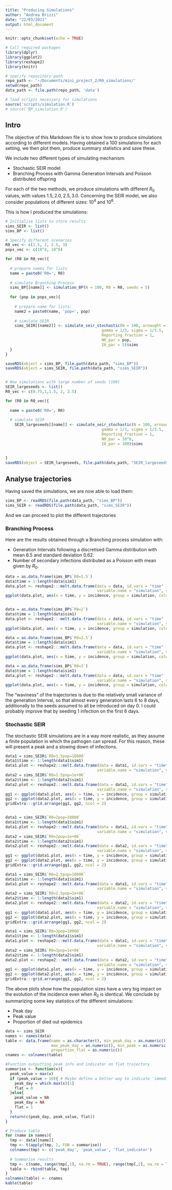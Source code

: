 ```yaml
---
title: "Producing Simulations"
author: "Andrea Brizzi"
date: "22/03/2021"
output: html_document
---
```


```r
knitr::opts_chunk$set(echo = TRUE)

# Call required packages
library(dplyr)
library(ggplot2)
library(reshape2)
library(knitr)

# specify repository path
repo_path <- '~/Documents/mini_project_2/R0_simulations/'
setwd(repo_path)
data_path <- file.path(repo_path, 'data')

# load scripts necessary for simulations
source('scripts/simulation.R')
# source('BP_simulation.R')
```

## Intro
The objective of this Markdown file is to show how to produce simulations according to different models.
Having obtained a 100 simulations for each setting, we then plot them, produce summary statistics and save these.

We include two different types of simulating mechanism:

 * Stochastic SEIR model
 * Branching Process with Gamma Generation Intervals and Poisson distributed offspring

For each of the two methods, we produce simulations with different $R_0$ values, with values $1.5, 2.0, 2.5, 3.0$.
Concerning the SEIR model, we also consider populations of different sizes: $10^4$ and $10^6$.

This is how I produced the simulations:
```r
# Initialise lists to store results 
sims_SEIR <- list()
sims_BP <- list()

# Specify different scenarios
R0_vec <- c(1.5, 2, 2.5, 3)
pops_vec <- c(10^4, 10^6)

for (R0 in R0_vec){
  
  # prepare names for lists
  name = paste0('R0=', R0)
  
  # simulate Branching Process 
  sims_BP[[name]] <- simulation_BP(N = 100, R0 = R0, seeds = 5)
  
  for (pop in pops_vec){
    
    # prepare name for lists:
    name2 = paste0(name, 'pop=', pop)
    
    # simulate SEIR
    sims_SEIR[[name2]] <- simulate_seir_stochastic(N = 100, arnaught = R0, 
                                          gamma = 1/3, sigma = 1/3.5,
                                          Reporting_fraction = 1,
                                          N0_par = pop,
                                          I0_par = 5)$sims
  }
}

saveRDS(object = sims_BP, file.path(data_path, "sims_BP"))
saveRDS(object = sims_SEIR, file.path(data_path, "sims_SEIR"))


# Now simulations with large number of seeds (100)
SEIR_largeseeds <- list()
R0_vec <- c(0.75,1,1.5, 2, 2.5)

for (R0 in R0_vec){
  
  name = paste0('R0=', R0)
  
  # simulate SEIR
    SEIR_largeseeds[[name]] <- simulate_seir_stochastic(N = 100, arnaught = R0, 
                                          gamma = 1/3, sigma = 1/3.5,
                                          Reporting_fraction = 1,
                                          N0_par = 10^6,
                                          I0_par = 100)$sims
  
  
}
saveRDS(object = SEIR_largeseeds, file.path(data_path, "SEIR_largeseeds"))
```


## Analyse trajectories{.tabset}
Having saved the simulations, we are now able to load them:
```r
sims_BP <- readRDS(file.path(data_path, "sims_BP"))
sims_SEIR <- readRDS(file.path(data_path, "sims_SEIR"))
```
And we can proceed to plot the different trajectories

### Branching Process

Here are the results obtained through a Branching process simulation with:

 * Generation Intervals following a discretised Gamma distribution with mean 6.5 and standard deviation 0.62.
 * Number of secondary infections distributed as a Poisson with mean given by $R_0$.
 
```r
data = as.data.frame(sims_BP$`R0=1.5`)
data$time = 1:length(data$sim1)
data.plot <- reshape2:::melt.data.frame(data = data, id.vars = "time" ,
                                        variable.name = "simulation", value.name = "incidence")
ggplot(data.plot, aes(x = time, y = incidence, group = simulation, color = simulation)) + geom_line() +  theme(legend.position = "none") + ggtitle("Branching Process, R0 = 1.5")


data = as.data.frame(sims_BP$`R0=2`)
data$time = 1:length(data$sim1)
data.plot <- reshape2:::melt.data.frame(data = data, id.vars = "time" ,
                                        variable.name = "simulation", value.name = "incidence")
ggplot(data.plot, aes(x = time, y = incidence, group = simulation, color = simulation)) + geom_line() +  theme(legend.position = "none") + ggtitle("Branching Process, R0 = 2")

data = as.data.frame(sims_BP$`R0=2.5`)
data$time = 1:length(data$sim1)
data.plot <- reshape2:::melt.data.frame(data = data, id.vars = "time" ,
                                        variable.name = "simulation", value.name = "incidence")
ggplot(data.plot, aes(x = time, y = incidence, group = simulation, color = simulation)) + geom_line() +  theme(legend.position = "none") + ggtitle("Branching Process, R0 = 2.5")

data = as.data.frame(sims_BP$`R0=3`)
data$time = 1:length(data$sim1)
data.plot <- reshape2:::melt.data.frame(data = data, id.vars = "time" ,
                                        variable.name = "simulation", value.name = "incidence")
ggplot(data.plot, aes(x = time, y = incidence, group = simulation, color = simulation)) + geom_line() +  theme(legend.position = "none") + ggtitle("Branching Process, R0 = 3")

```

The "waviness" of the trajectories is due to the relatively small variance of the generation Interval, so that almost every generation lasts 6 to 8 days, additionally to the seeds assumed to all be introduced on day 0.
I could probably improve that by seeding 1 infection on the first 6 days.

### Stochastic SEIR

The stochastic SEIR simulations are in a way more realistic, as they assume a finite population in which the pathogen can spread. For this reason, these will present a peak and a slowing down of infections.
```r
data1 = sims_SEIR$`R0=1.5pop=10000`
data1$time <- 1:length(data1$sim1)
data1.plot <- reshape2:::melt.data.frame(data = data1, id.vars = "time" ,
                                        variable.name = "simulation", value.name = "incidence")
data2 = sims_SEIR$`R0=1.5pop=1e+06`
data2$time <- 1:length(data2$sim1)
data2.plot <- reshape2:::melt.data.frame(data = data2, id.vars = "time" ,
                                        variable.name = "simulation", value.name = "incidence")
gg1 <- ggplot(data1.plot, aes(x = time, y = incidence, group = simulation, color = simulation)) + geom_line() +  theme(legend.position = "none") + ggtitle("Stochastic SEIR: R0 = 1.5, N = 10^4")
gg2 <- ggplot(data2.plot, aes(x = time, y = incidence, group = simulation, color = simulation)) + geom_line() +  theme(legend.position = "none") + ggtitle("Stochastic SEIR: R0 = 1.5, N = 10^6")
gridExtra:::grid.arrange(gg1, gg2, ncol = 2)


data1 = sims_SEIR$`R0=2pop=10000`
data1$time <- 1:length(data1$sim1)
data1.plot <- reshape2:::melt.data.frame(data = data1, id.vars = "time" ,
                                        variable.name = "simulation", value.name = "incidence")
data2 = sims_SEIR$`R0=2pop=1e+06`
data2$time <- 1:length(data2$sim1)
data2.plot <- reshape2:::melt.data.frame(data = data2, id.vars = "time" ,
                                        variable.name = "simulation", value.name = "incidence")
gg1 <- ggplot(data1.plot, aes(x = time, y = incidence, group = simulation, color = simulation)) + geom_line() +  theme(legend.position = "none") + ggtitle("Stochastic SEIR: R0 = 2, N = 10^4")
gg2 <- ggplot(data2.plot, aes(x = time, y = incidence, group = simulation, color = simulation)) + geom_line() +  theme(legend.position = "none") + ggtitle("Stochastic SEIR: R0 = 2, N = 10^6")
gridExtra:::grid.arrange(gg1, gg2, ncol = 2)

data1 = sims_SEIR$`R0=2.5pop=10000`
data1$time <- 1:length(data1$sim1)
data1.plot <- reshape2:::melt.data.frame(data = data1, id.vars = "time" ,
                                        variable.name = "simulation", value.name = "incidence")
data2 = sims_SEIR$`R0=2.5pop=1e+06`
data2$time <- 1:length(data2$sim1)
data2.plot <- reshape2:::melt.data.frame(data = data2, id.vars = "time" ,
                                        variable.name = "simulation", value.name = "incidence")
gg1 <- ggplot(data1.plot, aes(x = time, y = incidence, group = simulation, color = simulation)) + geom_line() +  theme(legend.position = "none") + ggtitle("Stochastic SEIR: R0 = 2.5, N = 10^4")
gg2 <- ggplot(data2.plot, aes(x = time, y = incidence, group = simulation, color = simulation)) + geom_line() +  theme(legend.position = "none") + ggtitle("Stochastic SEIR: R0 = 2.5, N = 10^6")
gridExtra:::grid.arrange(gg1, gg2, ncol = 2)

data1 = sims_SEIR$`R0=3pop=10000`
data1$time <- 1:length(data1$sim1)
data1.plot <- reshape2:::melt.data.frame(data = data1, id.vars = "time" ,
                                        variable.name = "simulation", value.name = "incidence")
data2 = sims_SEIR$`R0=3pop=1e+06`
data2$time <- 1:length(data2$sim1)
data2.plot <- reshape2:::melt.data.frame(data = data2, id.vars = "time" ,
                                        variable.name = "simulation", value.name = "incidence")
gg1 <- ggplot(data1.plot, aes(x = time, y = incidence, group = simulation, color = simulation)) + geom_line() +  theme(legend.position = "none") + ggtitle("Stochastic SEIR: R0 = 3, N = 10^4")
gg2 <- ggplot(data2.plot, aes(x = time, y = incidence, group = simulation, color = simulation)) + geom_line() +  theme(legend.position = "none") + ggtitle("Stochastic SEIR: R0 = 3, N = 10^6")
gridExtra:::grid.arrange(gg1, gg2, ncol = 2)

```

The above plots show how the population sizes have a very big impact on the evolution of the incidence even when $R_0$ is identical. 
We conclude by summarizing some key statistics of the different simulations:

* Peak day
* Peak value
* Proportion of died out epidemics

```r
data <- sims_SEIR
names <- names(data)
table <- data.frame(name = as.character(), min_peak_day = as.numeric(),
                    max_peak_day = as.numeric(), min_peak = as.numeric(), max_peak = as.numeric(),
                    proportion_flat = as.numeric())
cnames <- colnames(table)

#Function outputting peak info and indicator on flat trajectory
summarise <- function(x){
  peak_value = max(x)
  if (peak_value > 10){ # Maybe define a better way to indicate 'immediate extinction'
    peak_day = which.max(x)[1]
    flat = 0
  }else{
    peak_value = NA
    peak_day = NA
    flat = 1
  }
  return(c(peak_day, peak_value, flat))
}

# Produce table
for (name in names){
  tmp <- data[[name]]
  tmp <- t(apply(tmp, 2, FUN = summarise))
  colnames(tmp) <- c('peak_day', 'peak_value', 'flat_indicator')
  
  # Summarise results 
  tmp <- c(name, range(tmp[,1], na.rm = TRUE), range(tmp[,2], na.rm = TRUE), mean(tmp[,3]))
  table <- rbind(table, tmp)
}
colnames(table) <- cnames
kable(table)

```

